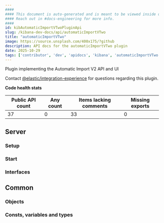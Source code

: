 ```yaml
---
####
#### This document is auto-generated and is meant to be viewed inside our experimental, new docs system.
#### Reach out in #docs-engineering for more info.
####
id: kibAutomaticImportVTwoPluginApi
slug: /kibana-dev-docs/api/automaticImportVTwo
title: "automaticImportVTwo"
image: https://source.unsplash.com/400x175/?github
description: API docs for the automaticImportVTwo plugin
date: 2025-10-29
tags: ['contributor', 'dev', 'apidocs', 'kibana', 'automaticImportVTwo']
---
```


Plugin implementing the Automatic Import V2 API and UI

Contact [@elastic/integration-experience](https://github.com/orgs/elastic/teams/integration-experience) for questions regarding this plugin.

**Code health stats**

| Public API count  | Any count | Items lacking comments | Missing exports |
|-------------------|-----------|------------------------|-----------------|
| 37 | 0 | 33 | 0 |

## Server

### Setup
<DocDefinitionList data={[automaticImportVTwoObj.server.setup]}/>

### Start
<DocDefinitionList data={[automaticImportVTwoObj.server.start]}/>

### Interfaces
<DocDefinitionList data={automaticImportVTwoObj.server.interfaces}/>

## Common

### Objects
<DocDefinitionList data={automaticImportVTwoObj.common.objects}/>

### Consts, variables and types
<DocDefinitionList data={automaticImportVTwoObj.common.misc}/>

